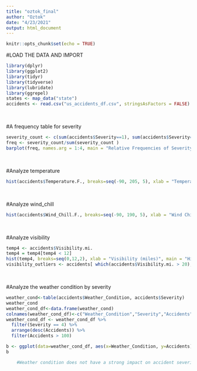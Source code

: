 ```yaml
---
title: "oztok_final"
author: "Oztok"
date: "4/23/2021"
output: html_document
---
```


```r
knitr::opts_chunk$set(echo = TRUE)
```



#LOAD THE DATA AND IMPORT
<br>
```r
library(dplyr)
library(ggplot2)
library(tidyr)
library(tidyverse)
library(lubridate)
library(ggrepel)
states <- map_data("state")
accidents <- read.csv("us_accidents_df.csv", stringsAsFactors = FALSE)
```
<br>



#A frequency table for severity
<br>
```r
severity_count <- c(sum(accidents$Severity==1), sum(accidents$Severity==2), sum(accidents$Severity==3), sum(accidents$Severity==4))
freq <- severity_count/sum(severity_count )
barplot(freq, names.arg = 1:4, main = "Relative Frequencies of Severity")
```
<br>


#Analyze temperature
<br>
```r
hist(accidents$Temperature.F., breaks=seq(-90, 205, 5), xlab = "Temperature (Fahrenheit)", main = "Histogram of Temperature")
```
<br>


#Analyze wind_chill
<br>
```r
hist(accidents$Wind_Chill.F., breaks=seq(-90, 190, 5), xlab = "Wind Chill (Fahrenheit)", main = "Histogram of Wind Chill")
```
<br>



#Analyze visibility
<br>
```r
temp4 <- accidents$Visibility.mi.
temp4 = temp4[temp4 < 12]
hist(temp4, breaks=seq(0,12,2), xlab = "Visibility (miles)", main = "Histogram of Visibility")
visibility_outliers <- accidents[ which(accidents$Visibility.mi. > 20), ]
```
<br>


#Analyze the weather condition by severity
<br>
```r
weather_cond<-table(accidents$Weather_Condition, accidents$Severity)
weather_cond
weather_cond_df<-data.frame(weather_cond)
colnames(weather_cond_df)<-c("Weather_Condition","Severity","Accidents")
weather_cond_df <- weather_cond_df %>% 
  filter(Severity == 4) %>% 
  arrange(desc(Accidents)) %>% 
  filter(Accidents > 100)

b <- ggplot(data=weather_cond_df, aes(x=Weather_Condition, y=Accidents)) + geom_bar(stat="identity") + coord_flip()
b

    #Weather condition does not have a strong impact on accident severity

```
<br>

